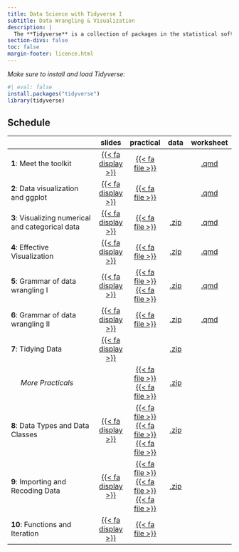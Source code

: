 ```yaml
---
title: Data Science with Tidyverse I
subtitle: Data Wrangling & Visualization
description: |
  The **Tidyverse** is a collection of packages in the statistical software R that provides a consistent and efficient framework for data manipulation, exploration, and visualization. It emphasizes using tidy data principles and functional programming techniques to simplify and streamline data analysis workflows. This course provides structured guidance on how to use tidyverse tools to simplify data importing, cleaning, processing and visualization. This is illustrated using realistic worked examples throughout the course.
section-divs: false
toc: false
margin-footer: licence.html
---
```



:::{.highlight}
*Make sure to install and load Tidyverse:*
```r
#| eval: false
install.packages("tidyverse")
library(tidyverse)
```
:::


## Schedule

|                                                    | slides  | practical | data | worksheet | 
|----------------------------------------------------|:------:|:---------:|:---------:|:---------:|
| **1**: Meet the toolkit | [{{< fa display >}}](https://termehs.github.io/tidy01-meet-the-toolkit)  |  [{{< fa file >}}](material/bechdel.qmd)  |  | [.qmd](material/bechdel-ws.zip)  |
| **2**:  Data visualization and ggplot  |  [{{< fa display >}}](https://termehs.github.io/tidy02-data-viz-ggplot)  |  [{{< fa file >}}](material/starwars.qmd)   |  |[.qmd](material/starwars-ws.zip)
| **3**:  Visualizing numerical and categorical data |  [{{< fa display >}}](https://termehs.github.io/tidy03-data-viz-num-cat)  |  [{{< fa file >}}](material/plastic-waste.qmd)   |  [.zip](material/data-pw.zip)|   [.qmd](material/plastic-waste-ws.zip) |
| **4**: Effective Visualization |  [{{< fa display >}}](https://termehs.github.io/tidy04-effective-dataviz)  |  [{{< fa file >}}](material/brexit.qmd)    |  [.zip](material/data-brexit.zip)|  [.qmd](material/brexit-ws.zip) |
| **5**:  Grammar of data wrangling I|  [{{< fa display >}}](https://termehs.github.io/tidy05-grammar-wrangle-single-df)  |  [{{< fa file >}}](material/hotels-datawrangling.qmd)   [{{< fa file >}}](material/nobel-laureates.qmd)   |  [.zip](material/data-4-wrangling-I.zip)| [.qmd](material/datawrangling-I-ws.zip)  |
| **6**:  Grammar of data wrangling II| [{{< fa display >}}](https://termehs.github.io/tidy06-grammar-wrangle-multiple-df)  | [{{< fa file >}}](material/la-quinta.qmd) |  [.zip](material/data-4-wrangling-II.zip)| [.qmd](material/la-quinta-ws.zip)  |
| **7**:  Tidying Data|  [{{< fa display >}}](https://termehs.github.io/tidy07-tidying)  | |  [.zip](material/data-4-wrangling-I.zip)| |
|  \ \ \ \  *More Practicals*| | [{{< fa file >}}](material/college-majors.qmd)   [{{< fa file >}}](material/legos.qmd)   |  [.zip](material/data_extra_practicals.zip)|  |
| **8**:  Data Types and Data Classes|   [{{< fa display >}}](https://termehs.github.io/tidy08-data-types-classes)  |  [{{< fa file >}}](material/type-coercion.qmd)   [{{< fa file >}}](material/hotels-forcats.qmd)   [{{< fa file >}}](material/data-type-class-exercises.qmd) |  [.zip](material/data07.zip)|  |
| **9**:  Importing and Recoding Data|   [{{< fa display >}}](https://termehs.github.io/tidy09-data-import-recode)  |  [{{< fa file >}}](material/nobels-csv.qmd)   [{{< fa file >}}](material/sales-excel.qmd)   [{{< fa file >}}](material/nyc-flights.qmd) |  [.zip](material/data08.zip)|  |
| **10**: Functions and Iteration |  [{{< fa display >}}](https://termehs.github.io/tidy10-functions-iteration)  |  [{{< fa file >}}](material/uoe-art.qmd)    |  |  |